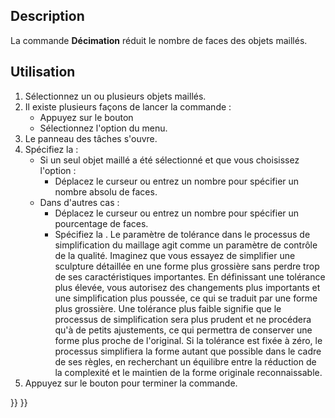 <languages/>

{{Docnav/fr
|[[Mesh_Smoothing/fr|Lissage]]
|[[Mesh_Scale/fr|Échelle]]
|[[Mesh_Workbench/fr|Atelier Mesh]]
|IconL=Mesh_Smoothing.svg
|IconR=Mesh_Scale.svg
|IconC=Workbench_Mesh.svg
}}

{{GuiCommand/fr
|Name=Mesh Decimating
|Name/fr=Mesh Décimation
|MenuLocation=Maillages → Décimation...
|Workbenches=[[Mesh_Workbench/fr|Mesh]]
}}

==Description==

La commande '''Décimation''' réduit le nombre de faces des objets maillés.

<span id="Usage"></span>
==Utilisation==

# Sélectionnez un ou plusieurs objets maillés.
# Il existe plusieurs façons de lancer la commande :
#* Appuyez sur le bouton {{Button|[[Image:Mesh_Decimating.svg|16px]] [[Mesh_Decimating/fr|Décimation...]]}}
#* Sélectionnez l'option {{MenuCommand|Maillages → [[Image:Mesh_Decimating.svg|16px]] Décimation...}} du menu.
# Le panneau des tâches {{MenuCommand|Décimation}} s'ouvre.
# Spécifiez la {{MenuCommand|Réduction}} :
#* Si un seul objet maillé a été sélectionné et que vous choisissez l'option {{MenuCommand|Nombre absolu}} :
#** Déplacez le curseur ou entrez un nombre pour spécifier un nombre absolu de faces.
#* Dans d'autres cas :
#** Déplacez le curseur ou entrez un nombre pour spécifier un pourcentage de faces.
#** Spécifiez la {{MenuCommand|Tolérance}}. Le paramètre de tolérance dans le processus de simplification du maillage agit comme un paramètre de contrôle de la qualité. Imaginez que vous essayez de simplifier une sculpture détaillée en une forme plus grossière sans perdre trop de ses caractéristiques importantes. En définissant une tolérance plus élevée, vous autorisez des changements plus importants et une simplification plus poussée, ce qui se traduit par une forme plus grossière. Une tolérance plus faible signifie que le processus de simplification sera plus prudent et ne procédera qu'à de petits ajustements, ce qui permettra de conserver une forme plus proche de l'original. Si la tolérance est fixée à zéro, le processus simplifiera la forme autant que possible dans le cadre de ses règles, en recherchant un équilibre entre la réduction de la complexité et le maintien de la forme originale reconnaissable.
# Appuyez sur le bouton {{Button|OK}} pour terminer la commande.


{{Docnav/fr
|[[Mesh_Smoothing/fr|Lissage]]
|[[Mesh_Scale/fr|Échelle]]
|[[Mesh_Workbench/fr|Atelier Mesh]]
|IconL=Mesh_Smoothing.svg
|IconR=Mesh_Scale.svg
|IconC=Workbench_Mesh.svg
}}

{{Mesh Tools navi{{#translation:}}}}
{{Userdocnavi{{#translation:}}}}
